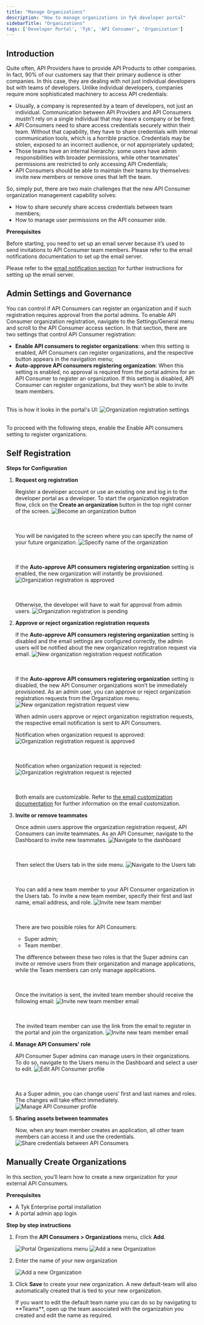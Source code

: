 ```yaml
---
title: "Manage Organizations"
description: "How to manage organizations in Tyk developer portal"
sidebarTitle: "Organizations"
tags: ['Developer Portal', 'Tyk', 'API Consumer', 'Organization']
---
```


## Introduction

Quite often, API Providers have to provide API Products to other companies. In fact, 90% of our customers say that their primary audience is other companies. In this case, they are dealing with not just individual developers but with teams of developers.
Unlike individual developers, companies require more sophisticated machinery to access API credentials:
* Usually, a company is represented by a team of developers, not just an individual. Communication between API Providers and API Consumers mustn’t rely on a single individual that may leave a company or be fired;
* API Consumers need to share access credentials securely within their team. Without that capability, they have to share credentials with internal communication tools, which is a horrible practice. Credentials may be stolen, exposed to an incorrect audience, or not appropriately updated;
* Those teams have an internal hierarchy: some users have admin responsibilities with broader permissions, while other teammates’ permissions are restricted to only accessing API Credentials;
* API Consumers should be able to maintain their teams by themselves: invite new members or remove ones that left the team.

So, simply put, there are two main challenges that the new API Consumer organization management capability solves:
* How to share securely share access credentials between team members;
* How to manage user permissions on the API consumer side.

**Prerequisites**

Before starting, you need to set up an email server because it’s used to send invitations to API Consumer team members.
Please refer to the email notifications documentation to set up the email server.

Please refer to the [email notification section](/docs3/5.8/product-stack/tyk-enterprise-developer-portal/getting-started/setup-email-notifications) for further instructions for setting up the email server.

## Admin Settings and Governance

You can control if API Consumers can register an organization and if such registration requires approval from the portal admins.
To enable API Consumer organization registration, navigate to the Settings/General menu and scroll to the API Consumer access section. In that section, there are two settings that control API Consumer registration:
* **Enable API consumers to register organizations**: when this setting is enabled, API Consumers can register organizations, and the respective button appears in the navigation menu;
* **Auto-approve API consumers registering organization**: When this setting is enabled, no approval is required from the portal admins for an API Consumer to register an organization. If this setting is disabled, API Consumer can register organizations, but they won’t be able to invite team members.

<br/>This is how it looks in the portal's UI:
<img src="/img/dashboard/portal-management/enterprise-portal/api_consumer_org_registration_settings.png" alt="Organization registration settings" />

<br/>To proceed with the following steps, enable the Enable API consumers setting to register organizations.

## Self Registration

**Steps for Configuration**

1. **Request org registration**

    Register a developer account or use an existing one and log in to the developer portal as a developer.
    To start the organization registration flow, click on the **Create an organization** button in the top right corner of the screen.
    <img src="/img/dashboard/portal-management/enterprise-portal/become_an_organisation_navbar.png" alt="Become an organization button" />

    <br/><br/>You will be navigated to the screen where you can specify the name of your future organization.
    <img src="/img/dashboard/portal-management/enterprise-portal/specify_name_of_an_organisation.png" alt="Specify name of the organization" />

    <br/><br/>If the **Auto-approve API consumers registering organization** setting is enabled, the new organization will instantly be provisioned.
    <img src="/img/dashboard/portal-management/enterprise-portal/org_registration_is_approved.png" alt="Organization registration is approved" />

    <br/><br/>Otherwise, the developer will have to wait for approval from admin users.
    <img src="/img/dashboard/portal-management/enterprise-portal/org_registration_is_pending.png" alt="Organization registration is pending" />

2. **Approve or reject organization registration requests**

    If the **Auto-approve API consumers registering organization** setting is disabled and the email settings are configured correctly, the admin users will be notified about the new organization registration request via email.
    <img src="/img/dashboard/portal-management/enterprise-portal/new_org_request_email.png" alt="New organization registration request notification" />

    <br/><br/>If the **Auto-approve API consumers registering organization** setting is disabled, the new API Consumer organizations won’t be immediately provisioned.
    As an admin user, you can approve or reject organization registration requests from the Organization menu.
    <img src="/img/dashboard/portal-management/enterprise-portal/pending_org_registration_admin.png" alt="New organization registration request view" />

    When admin users approve or reject organization registration requests, the respective email notification is sent to API Consumers.

    Notification when organization request is approved:
    <img src="/img/dashboard/portal-management/enterprise-portal/org_request_approved_email.png" alt="Organization registration request is approved" />

    <br/><br/>Notification when organization request is rejected:
    <img src="/img/dashboard/portal-management/enterprise-portal/org_request_rejected_email.png" alt="Organization registration request is rejected" />

    <br/><br/>Both emails are customizable. Refer to [the email customization documentation](/docs3/5.8/portal/customization/email-notifications) for further information on the email customization.

3. **Invite or remove teammates**

    Once admin users approve the organization registration request, API Consumers can invite teammates.
    As an API Consumer, navigate to the Dashboard to invite new teammates.
    <img src="/img/dashboard/portal-management/enterprise-portal/navigate_to_dashboard.png" alt="Navigate to the dashboard" />

    <br/><br/>Then select the Users tab in the side menu.
    <img src="/img/dashboard/portal-management/enterprise-portal/open_users_tab.png" alt="Navigate to the Users tab" />

    <br/><br/>You can add a new team member to your API Consumer organization in the Users tab. To invite a new team member, specify their first and last name, email address, and role.
    <img src="/img/dashboard/portal-management/enterprise-portal/invite_team_member.png" alt="Invite new team member" />

    <br/><br/>There are two possible roles for API Consumers:
    * Super admin;
    * Team member.

    The difference between these two roles is that the Super admins can invite or remove users from their organization and manage applications, while the Team members can only manage applications.

    <br/><br/>Once the invitation is sent, the invited team member should receive the following email:
    <img src="/img/dashboard/portal-management/enterprise-portal/team-member-invitation-email.png" alt="Invite new team member email" />

    <br/><br/>The invited team member can use the link from the email to register in the portal and join the organization.
    <img src="/img/dashboard/portal-management/enterprise-portal/register-new-user.png" alt="Invite new team member email" />

4. **Manage API Consumers' role**

    API Consumer Super admins can manage users in their organizations. To do so, navigate to the Users menu in the Dashboard and select a user to edit.
    <img src="/img/dashboard/portal-management/enterprise-portal/edit_api_consumer.png" alt="Edit API Consumer profile" />

    <br/><br/>As a Super admin, you can change users’ first and last names and roles. The changes will take effect immediately.
    <img src="/img/dashboard/portal-management/enterprise-portal/manage_api_consumer_profile.png" alt="Manage API Consumer profile" />

5. **Sharing assets between teammates**

    Now, when any team member creates an application, all other team members can access it and use the credentials.
    <img src="/img/dashboard/portal-management/enterprise-portal/share_credentials_between_api_consumers.png" alt="Share credentials between API Consumers" />

## Manually Create Organizations

In this section, you’ll learn how to create a new organization for your external API Consumers.

**Prerequisites**

- A Tyk Enterprise portal installation
- A portal admin app login

**Step by step instructions**

1. From the **API Consumers > Organizations** menu, click **Add**.

    <img src="/img/dashboard/portal-management/enterprise-portal/organisations-menu.png" alt="Portal Organizations menu" />
    <img src="/img/dashboard/portal-management/enterprise-portal/add-org2.png" alt="Add a new Organization" />

2. Enter the name of your new organization

    <img src="/img/dashboard/portal-management/enterprise-portal/add-orgs.png" alt="Add a new Organization" />

3. Click **Save** to create your new organization. A new default-team will also automatically created that is tied to your new organization.



    <Note>
    If you want to edit the default team name you can do so by navigating to **Teams**, open up the team associated with the organization you created and edit the name as required.
    </Note>



